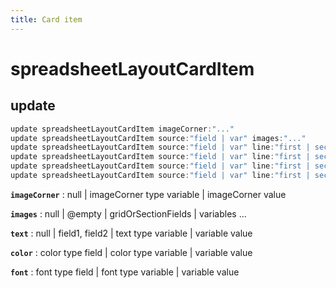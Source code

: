 ```yaml
---
title: Card item
---
```


# spreadsheetLayoutCardItem

## update

```js filename="Terminal" copy
update spreadsheetLayoutCardItem imageCorner:"..."
update spreadsheetLayoutCardItem source:"field | var" images:"..."
update spreadsheetLayoutCardItem source:"field | var" line:"first | second | third | fourth | fifth" segment:"first | middle | caption" text:"..."
update spreadsheetLayoutCardItem source:"field | var" line:"first | second | third | fourth | fifth" segment:"first | middle | caption" color:"..."
update spreadsheetLayoutCardItem source:"field | var" line:"first | second | third | fourth | fifth" segment:"first | middle | caption" font:"..."
update spreadsheetLayoutCardItem source:"field | var" line:"first | second | third | fourth | fifth" segment:"first | middle | caption" showLabels:"true | false | yes | no"
```

**`imageCorner`**
 : null | imageCorner type variable | imageCorner value

**`images`**
 : null | @empty | gridOrSectionFields | variables ...

**`text`**
 : null | field1, field2 | text type variable | variable value

**`color`**
 : color type field | color type variable | variable value

**`font`**
 : font type field | font type variable | variable value


